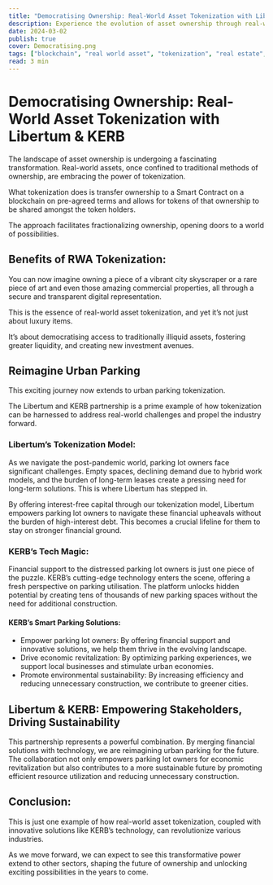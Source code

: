 ```yaml
---
title: "Democratising Ownership: Real-World Asset Tokenization with Libertum & KERB"
description: Experience the evolution of asset ownership through real-world asset tokenization with Libertum & KERB. 
date: 2024-03-02
publish: true
cover: Democratising.png
tags: ["blockchain", "real world asset", "tokenization", "real estate", "crypto"]
read: 3 min
---
```


# Democratising Ownership: Real-World Asset Tokenization with Libertum & KERB

The landscape of asset ownership is undergoing a fascinating transformation. Real-world assets, once confined to traditional methods of ownership, are embracing the power of tokenization.

What tokenization does is transfer ownership to a Smart Contract on a blockchain on pre-agreed terms and allows for tokens of that ownership to be shared amongst the token holders.

The approach facilitates fractionalizing ownership, opening doors to a world of possibilities.

## Benefits of RWA Tokenization:

You can now imagine owning a piece of a vibrant city skyscraper or a rare piece of art and even those amazing commercial properties, all through a secure and transparent digital representation.

This is the essence of real-world asset tokenization, and yet it’s not just about luxury items.

It’s about democratising access to traditionally illiquid assets, fostering greater liquidity, and creating new investment avenues.

## Reimagine Urban Parking

This exciting journey now extends to urban parking tokenization.

The Libertum and KERB partnership is a prime example of how tokenization can be harnessed to address real-world challenges and propel the industry forward.

### Libertum’s Tokenization Model:

As we navigate the post-pandemic world, parking lot owners face significant challenges. Empty spaces, declining demand due to hybrid work models, and the burden of long-term leases create a pressing need for long-term solutions. This is where Libertum has stepped in.

By offering interest-free capital through our tokenization model, Libertum empowers parking lot owners to navigate these financial upheavals without the burden of high-interest debt. This becomes a crucial lifeline for them to stay on stronger financial ground.

### KERB’s Tech Magic:

Financial support to the distressed parking lot owners is just one piece of the puzzle. KERB’s cutting-edge technology enters the scene, offering a fresh perspective on parking utilisation. The platform unlocks hidden potential by creating tens of thousands of new parking spaces without the need for additional construction.

#### KERB’s Smart Parking Solutions:

- Empower parking lot owners: By offering financial support and innovative solutions, we help them thrive in the evolving landscape.
- Drive economic revitalization: By optimizing parking experiences, we support local businesses and stimulate urban economies.
- Promote environmental sustainability: By increasing efficiency and reducing unnecessary construction, we contribute to greener cities.

## Libertum & KERB: Empowering Stakeholders, Driving Sustainability

This partnership represents a powerful combination. By merging financial solutions with technology, we are reimagining urban parking for the future. The collaboration not only empowers parking lot owners for economic revitalization but also contributes to a more sustainable future by promoting efficient resource utilization and reducing unnecessary construction.

## Conclusion:

This is just one example of how real-world asset tokenization, coupled with innovative solutions like KERB’s technology, can revolutionize various industries.

As we move forward, we can expect to see this transformative power extend to other sectors, shaping the future of ownership and unlocking exciting possibilities in the years to come.
